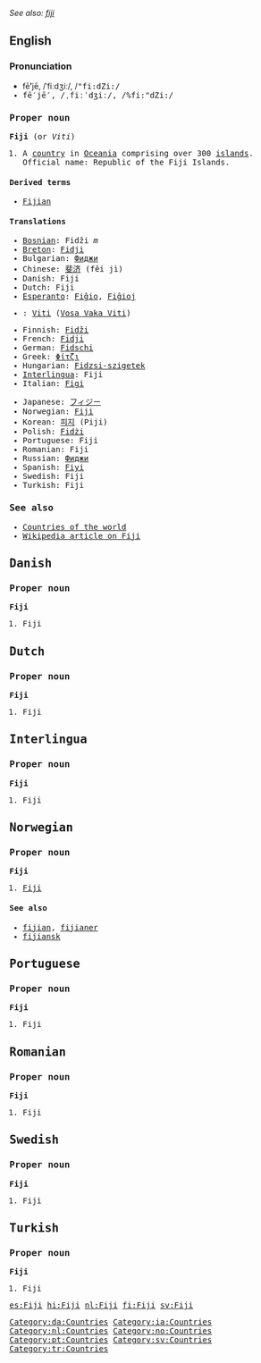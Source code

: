 ''See also: [[fiji]]''
==English==
===Pronunciation===
*fē'''′'''jē, /ˈfiːdʒiː/, /<tt>"fi:dZi:<tt>/
*fē′jē'''′''', /ˌfiːˈdʒiː/, /<tt>%fi:"dZi:<tt>/

===Proper noun===
'''Fiji''' (or ''Viti'')

# A [[country]] in [[Oceania]] comprising over 300 [[island]]s. Official name: Republic of the Fiji Islands.

====Derived terms====
*[[Fijian]]

====Translations====
{{top}}
*[[Bosnian]]: Fidži ''m''
*[[Breton]]: [[Fidji]]
*Bulgarian: [[Фиджи]]
*Chinese: [[斐济]] (fěi jì)
*Danish: Fiji
*Dutch: Fiji
*[[Esperanto]]: [[Fiĝio]], [[Fiĝioj]]
*{{fj}}: [[Viti]] ([[:fj:Viti|Vosa Vaka Viti]])
*Finnish: [[Fidži]]
*French: [[Fidji]]
*German: [[Fidschi]]
*Greek: [[Φίτζι]]
*Hungarian: [[Fidzsi-szigetek]]
*[[Interlingua]]: Fiji
*Italian: [[Figi]]
{{mid}}
*Japanese: [[フィジー]]
*Norwegian: [[#Norwegian|Fiji]]
*Korean: [[피지]] (Piji)
*Polish: [[Fidżi]]
*Portuguese: Fiji
*Romanian: Fiji
*Russian: [[Фиджи]]
*Spanish: [[Fiyi]]
*Swedish: Fiji
*Turkish: Fiji
{{bottom}}

===See also===
* [[Countries of the world]]
*[[w:Fiji|Wikipedia article on Fiji]]

==Danish==
===Proper noun===
'''Fiji'''
#Fiji

==Dutch==
===Proper noun===
'''Fiji'''
#Fiji

==Interlingua==
===Proper noun===
'''Fiji'''
#Fiji

==Norwegian==
===Proper noun===
'''Fiji'''
#[[#English|Fiji]]
====See also====
*[[fijian]], [[fijianer]]
*[[fijiansk]]

==Portuguese==
===Proper noun===
'''Fiji'''
#Fiji

==Romanian==
===Proper noun===
'''Fiji'''
#Fiji

==Swedish==
===Proper noun===
'''Fiji'''
#Fiji

==Turkish==
===Proper noun===
'''Fiji'''
#Fiji

[[Category:da:Countries]]
[[Category:ia:Countries]]
[[Category:nl:Countries]]
[[Category:no:Countries]]
[[Category:pt:Countries]]
[[Category:sv:Countries]]
[[Category:tr:Countries]]

[[es:Fiji]]
[[hi:Fiji]]
[[nl:Fiji]]
[[fi:Fiji]]
[[sv:Fiji]]
